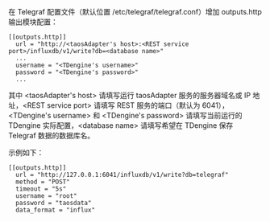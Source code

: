 
在 Telegraf 配置文件（默认位置 /etc/telegraf/telegraf.conf）增加 outputs.http 输出模块配置：

```
[[outputs.http]]
  url = "http://<taosAdapter's host>:<REST service port>/influxdb/v1/write?db=<database name>"
  ...
  username = "<TDengine's username>"
  password = "<TDengine's password>"
  ...
```

其中 \<taosAdapter's host> 请填写运行 taosAdapter 服务的服务器域名或 IP 地址，\<REST service port> 请填写 REST 服务的端口（默认为 6041），\<TDengine's username> 和 \<TDengine's password> 请填写当前运行的 TDengine 实际配置，\<database name> 请填写希望在 TDengine 保存 Telegraf 数据的数据库名。

示例如下：

```
[[outputs.http]]
  url = "http://127.0.0.1:6041/influxdb/v1/write?db=telegraf"
  method = "POST"
  timeout = "5s"
  username = "root"
  password = "taosdata"
  data_format = "influx"
```

